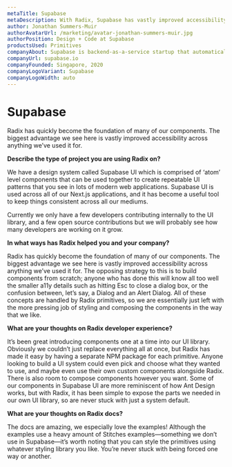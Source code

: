 ```yaml
---
metaTitle: Supabase
metaDescription: With Radix, Supabase has vastly improved accessibility across their design system components.
author: Jonathan Summers-Muir
authorAvatarUrl: /marketing/avatar-jonathan-summers-muir.jpg
authorPosition: Design + Code at Supabase
productsUsed: Primitives
companyAbout: Supabase is backend-as-a-service startup that automatically handles the behind-the-scenes work for developers.
companyUrl: supabase.io
companyFounded: Singapore, 2020
companyLogoVariant: Supabase
companyLogoWidth: auto
---
```


# Supabase

<HeroQuote>
  Radix has quickly become the foundation of many of our components. The biggest
  advantage we see here is vastly improved accessibility across anything we’ve
  used it for.
</HeroQuote>

**Describe the type of project you are using Radix on?**

We have a design system called Supabase UI which is comprised of ‘atom’ level components that can be used together to create repeatable UI patterns that you see in lots of modern web applications. Supabase UI is used across all of our Next.js applications, and it has become a useful tool to keep things consistent across all our mediums.

Currently we only have a few developers contributing internally to the UI library, and a few open source contributions but we will probably see how many developers are working on it grow.

**In what ways has Radix helped you and your company?**

Radix has quickly become the foundation of many of our components. The biggest advantage we see here is vastly improved accessibility across anything we’ve used it for. The opposing strategy to this is to build components from scratch; anyone who has done this will know all too well the smaller a11y details such as hitting Esc to close a dialog box, or the confusion between, let’s say, a Dialog and an Alert Dialog. All of these concepts are handled by Radix primitives, so we are essentially just left with the more pressing job of styling and composing the components in the way that we like.

**What are your thoughts on Radix developer experience?**

It’s been great introducing components one at a time into our UI library. Obviously we couldn’t just replace everything all at once, but Radix has made it easy by having a separate NPM package for each primitive. Anyone looking to build a UI system could even pick and choose what they wanted to use, and maybe even use their own custom components alongside Radix. There is also room to compose components however you want. Some of our components in Supabase UI are more reminiscent of how Ant Design works, but with Radix, it has been simple to expose the parts we needed in our own UI library, so are never stuck with just a system default.

**What are your thoughts on Radix docs?**

The docs are amazing, we especially love the examples! Although the examples use a heavy amount of Stitches examples—something we don’t use in Supabase—it’s worth noting that you can style the primitives using whatever styling library you like. You’re never stuck with being forced one way or another.
